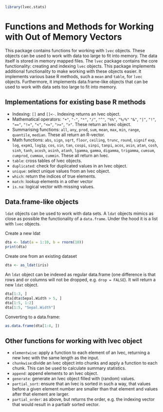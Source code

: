 ```r
library(lvec.stats)
```

Functions and Methods for Working with Out of Memory Vectors
============================================================

This package contains functions for working with `lvec` objects. These objects
can be used to work with data too large to fit into memory. The data itself is
stored in memory mapped files. The `lvec` package contains the core
functionality: creating and indexing `lvec` objects. This package implements
additional functionality to make working with these objects easier. It
implements various base R methods, such a `mean ` and `table`, for `lvec`
objects. Furthermore, it implements data.frame-like objects that can be used to
work with data sets too large to fit into memory. 

## Implementations for existing base R methods ##

- Indexing: `[]` and `[]<-`. Indexing returns an lvec object.
- Mathematical operators: `"+"`, `"-"`, `"*"`, `"/"`, `"^"`, `"%%"`, `"%/%"` 
  `"&"`, `"|"`, `"!"`, `"=="`, `"!="`, `"<"`, `"<="`, `">="`, `">"`. These
  return an lvec object.
- Summarising functions: `all`, `any`, `prod`, `sum`, `mean`, `max`, `min`, 
  `range`, `quantile`, `median`. These all return an R-vector.
- Math functions: `abs`, `sign`, `sqrt`, `floor`, `ceiling`, `trunc`,
  `round`, `signif` `exp`, `log`, `expm1`, `log1p`, `cos`, `sin`, `tan`,
  `cospi`, `sinpi`, `tanpi`, `acos`, `asin`, `atan`, `cosh`, `sinh`, `tanh`,
  `acosh`, `asinh`, `atanh`, `lgamma`, `gamma`, `digamma`, `trigamma`, `cumsum`, 
  `cumprod`, `cummax`, `cummin`. These all return an lvec.
- `table`: cross tables of lvec objects.
- `duplicated`: check for duplicated values in an lvec object.
- `unique`: select unique values from an lvec object.
- `which`: return the indices of true elements.
- `match`: lookup elements in a other vector
- `is.na`: logical vector with missing values.

## Data.frame-like objects ##

`ldat` objects can be used to work with data sets. A `ldat` objects mimics as
close as possible the functionality of a `data.frame`. Under the hood it is a
list with `lvec` objects.

Create a new ldat
```r
dta <- ldat(a = 1:10, b = rnorm(10))
print(dta)
```

Create one from an existing dataset
```r
dta <- as_ldat(iris)
```

An `ldat` object can be indexed as regular data.frame (one difference is that
rows and or columns will not be dropped, e.g. `drop = FALSE`). It will return a new
`ldat` object.
```r
dta[1:3, ]
dta[dta$Sepal.Width > 5, ]
dta[1:5, 1:2]
dta[1:5, "Sepal.Width"]
```

Converting to a data.frame:
```r
as.data.frame(dta[1:4, ])
```


## Other functions for working with lvec object ##

- `elementwise`: apply a function to each element of an lvec, returning a new 
  lvec with the same length as the input. 
- `chunkwise`:divide an lvec object into chunks and apply a function to each 
  chunk. This can be used to calculate summary statistics.
- `append`: append elements to an lvec object. 
- `generate`: generate an lvec object filled with (random) values. 
- `partial_sort`: ensure that an lvec is sorted in such a way, that values
  before a given element number are smaller than that element and values after
  that element are larger. 
- `partial_order`: as above, but returns the order, e.g. the indexing vector 
  that would result in a partiallr sorted vector. 





